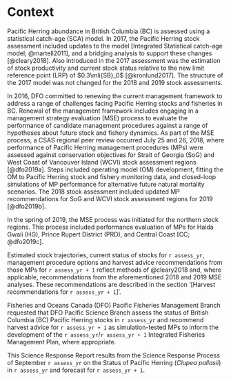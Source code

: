 # Context

Pacific Herring abundance in British Columbia (BC) is assessed using a statistical catch-age (SCA) model.
In 2017, the Pacific Herring stock assessment included updates to the model [Integrated Statistical catch-age model; @martell2011],
and a bridging analysis to support these changes [@cleary2018].
Also introduced in the 2017 assessment was the estimation of stock productivity and current stock status relative to the new limit reference point (LRP) of $0.3\mli{SB}_0$ [@kronlund2017].
The structure of the 2017 model was not changed for the 2018 and 2019 stock assessments.

In 2016, DFO committed to renewing the current management framework to address a range of challenges facing Pacific Herring stocks and fisheries in BC.
Renewal of the management framework includes engaging in a management strategy evaluation (MSE) process to evaluate the performance of candidate management procedures against a range of hypotheses about future stock and fishery dynamics.
As part of the MSE process, a CSAS regional peer review occurred July 25 and 26, 2018, where performance of Pacific Herring management procedures (MPs) were assessed against conservation objectives for Strait of Georgia (SoG) and West Coast of Vancouver Island (WCVI) stock assessment regions [@dfo2019a].
Steps included operating model (OM) development, fitting the OM to Pacific Herring stock and fishery monitoring data, and closed-loop simulations of MP performance for alternative future natural mortality scenarios.
The 2018 stock assessment included updated MP recommendations for SoG and WCVI stock assessment regions for 2019 [@dfo2019b].

In the spring of 2019, the MSE process was initiated for the northern stock regions.
This process included performance evaluation of MPs for Haida Gwaii (HG), Prince Rupert District (PRD), and Central Coast [CC; @dfo2019c].

Estimated stock trajectories, current status of stocks for `r assess_yr`, management procedure options and harvest advice recommendations from those MPs for `r assess_yr + 1` reflect methods of @cleary2018 and, where applicable, recommendations from the aforementioned 2018 and 2019 MSE analyses.
These recommendations are described in the section '[Harvest recommendations for `r assess_yr + 1`]'.

Fisheries and Oceans Canada (DFO) Pacific Fisheries Management Branch requested that DFO Pacific Science Branch assess the status of British Columbia (BC) Pacific Herring stocks in
`r assess_yr` and recommend harvest advice for `r assess_yr + 1` as simulation-tested MPs to inform the development of the `r assess_yr`/`r assess_yr + 1` Integrated Fisheries Management Plan, where appropriate.

<!--  Mandatory last paragraph in this section -->
This Science Response Report results from the Science Response Process of September `r assess_yr` on the Status of Pacific Herring (*Clupea pallasii*) in `r assess_yr` and forecast for `r assess_yr + 1`.

